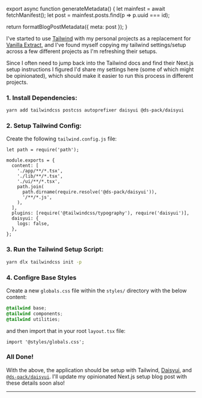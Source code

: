 

export async function generateMetadata() {
  let mainfest = await fetchManifest();
  let post = mainfest.posts.find(p => p.uuid === id);

  return formatBlogPostMetadata({ meta: post });
}

<BlogPage id={id}>

I've started to use [Tailwind](https://tailwindcss.com/) with my personal
projects as a replacement for [Vanilla Extract](https://vanilla-extract.style/),
and I've found myself copying my tailwind settings/setup across a few different
projects as I'm refreshing their setups.

Since I often need to jump back into the Tailwind docs and find their Next.js
setup instructions I figured I'd share my settings here (some of which might be
opinionated), which should make it easier to run this process in different
projects.

### 1. Install Dependencies:

```sh
yarn add tailwindcss postcss autoprefixer daisyui @ds-pack/daisyui
```

### 2. Setup Tailwind Config:

Create the following `tailwind.config.js` file:

```tsx
let path = require('path');

module.exports = {
  content: [
    './app/**/*.tsx',
    './lib/**/*.tsx',
    './ui/**/*.tsx',
    path.join(
      path.dirname(require.resolve('@ds-pack/daisyui')),
      '/**/*.js',
    ),
  ],
  plugins: [require('@tailwindcss/typography'), require('daisyui')],
  daisyui: {
    logs: false,
  },
};
```

### 3. Run the Tailwind Setup Script:

```sh
yarn dlx tailwindcss init -p
```

### 4. Configre Base Styles

Create a new `globals.css` file within the `styles/` directory with the below
content:

```css
@tailwind base;
@tailwind components;
@tailwind utilities;
```

and then import that in your root `layout.tsx` file:

```tsx
import '@styles/globals.css';
```

### All Done!

With the above, the application should be setup with Tailwind,
[Daisyui](https://daisyui.com/), and
[`@ds-pack/daisyui`](https://github.com/ds-pack/components/tree/main/packages/daisyui).
I'll update my opinionated Next.js setup blog post with these details soon also!

---


</BlogPage>